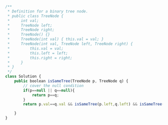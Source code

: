 ```js
/**
 * Definition for a binary tree node.
 * public class TreeNode {
 *     int val;
 *     TreeNode left;
 *     TreeNode right;
 *     TreeNode() {}
 *     TreeNode(int val) { this.val = val; }
 *     TreeNode(int val, TreeNode left, TreeNode right) {
 *         this.val = val;
 *         this.left = left;
 *         this.right = right;
 *     }
 * }
 */
class Solution {
    public boolean isSameTree(TreeNode p, TreeNode q) {
        // cover the null condition
        if(p==null || q==null){
            return p==q;
        }
        return p.val==q.val && isSameTree(p.left,q.left) && isSameTree(p.right,q.right);

    }
}


```